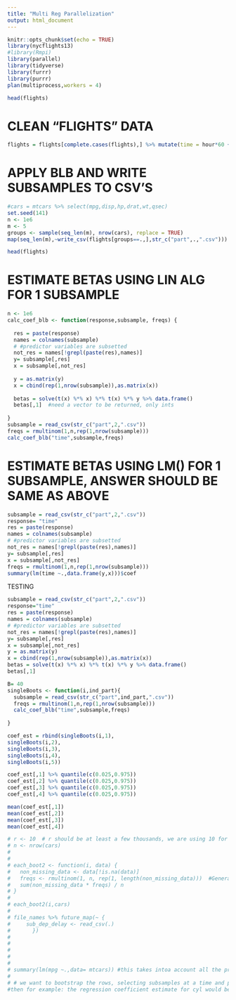 ```yaml
---
title: "Multi Reg Parallelization"
output: html_document
---
```


```r
knitr::opts_chunk$set(echo = TRUE)
library(nycflights13)
#library(Rmpi)
library(parallel)
library(tidyverse)
library(furrr)
library(purrr)
plan(multiprocess,workers = 4)
```

```r
head(flights)
```

# CLEAN "FLIGHTS" DATA
```r
flights = flights[complete.cases(flights),] %>% mutate(time = hour*60 + minute) %>% select(dep_delay,arr_delay,distance,time)
```

# APPLY BLB AND WRITE SUBSAMPLES TO CSV'S
```r
#cars = mtcars %>% select(mpg,disp,hp,drat,wt,qsec)
set.seed(141)
n <- 1e6
m <- 5
groups <- sample(seq_len(m), nrow(cars), replace = TRUE)
map(seq_len(m),~write_csv(flights[groups==.,],str_c("part",.,".csv")))
```


```r
head(flights)
```

# ESTIMATE BETAS USING LIN ALG FOR 1 SUBSAMPLE
```r
n <- 1e6
calc_coef_blb <- function(response,subsample, freqs) {
  
  res = paste(response)
  names = colnames(subsample)
  # #predictor variables are subsetted
  not_res = names[!grepl(paste(res),names)]
  y= subsample[,res]
  x = subsample[,not_res]
  
  y = as.matrix(y)
  x = cbind(rep(1,nrow(subsample)),as.matrix(x)) 
  
  betas = solve(t(x) %*% x) %*% t(x) %*% y %>% data.frame() 
  betas[,1]  #need a vector to be returned, only ints
  
}
subsample = read_csv(str_c("part",2,".csv"))
freqs = rmultinom(1,n,rep(1,nrow(subsample)))
calc_coef_blb("time",subsample,freqs)
```

# ESTIMATE BETAS USING LM() FOR 1 SUBSAMPLE, ANSWER SHOULD BE SAME AS ABOVE

```r
subsample = read_csv(str_c("part",2,".csv"))
response= "time"
res = paste(response)
names = colnames(subsample)
# #predictor variables are subsetted
not_res = names[!grepl(paste(res),names)]
y= subsample[,res]
x = subsample[,not_res]
freqs = rmultinom(1,n,rep(1,nrow(subsample)))
summary(lm(time ~.,data.frame(y,x)))$coef
```
#################################### TESTING ############################################################

```r
subsample = read_csv(str_c("part",2,".csv"))
response="time"
res = paste(response)
names = colnames(subsample)
# #predictor variables are subsetted
not_res = names[!grepl(paste(res),names)]
y= subsample[,res]
x = subsample[,not_res]
y = as.matrix(y)
x = cbind(rep(1,nrow(subsample)),as.matrix(x)) 
betas = solve(t(x) %*% x) %*% t(x) %*% y %>% data.frame() 
betas[,1] 
```


```r
B= 40
singleBoots <- function(i,ind_part){
  subsample = read_csv(str_c("part",ind_part,".csv"))
  freqs = rmultinom(1,n,rep(1,nrow(subsample)))
  calc_coef_blb("time",subsample,freqs)
  
}
```

```r
coef_est = rbind(singleBoots(i,1),
singleBoots(i,2),
singleBoots(i,3),
singleBoots(i,4),
singleBoots(i,5)) 

coef_est[,1] %>% quantile(c(0.025,0.975))
coef_est[,2] %>% quantile(c(0.025,0.975))
coef_est[,3] %>% quantile(c(0.025,0.975))
coef_est[,4] %>% quantile(c(0.025,0.975))

mean(coef_est[,1])
mean(coef_est[,2])
mean(coef_est[,3])
mean(coef_est[,4])
```














```r
# r <- 10  # r should be at least a few thousands, we are using 10 for demo
# n <- nrow(cars)
# 
# 
# each_boot2 <- function(i, data) {
#   non_missing_data <- data[!is.na(data)]
#   freqs <- rmultinom(1, n, rep(1, length(non_missing_data)))  #Generate multinomially distributed random number vectors and compute multinomial probabilities.
#   sum(non_missing_data * freqs) / n
# }
# 
# each_boot2(i,cars)
# 
# file_names %>% future_map(~ {
#     sub_dep_delay <- read_csv(.)
#       })
# 
# 
# 
# 
# 
# summary(lm(mpg ~.,data= mtcars)) #this takes intoa account all the predictor variables and its rows
# 
# # we want to bootstrap the rows, selecting subsamples at a time and pass them into the above multiple linear model
#then for example: the regression coefficient estimate for cyl would be: -0.11144 +/- ....
```